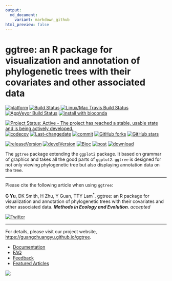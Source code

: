 ```yaml
---
output:
  md_document:
    variant: markdown_github
html_preview: false
---
```


#  ggtree: an R package for visualization and annotation of phylogenetic trees with their covariates and other associated data

[![platform](http://www.bioconductor.org/shields/availability/devel/ggtree.svg)](https://www.bioconductor.org/packages/devel/bioc/html/ggtree.html#archives)
[![Build Status](http://www.bioconductor.org/shields/build/devel/bioc/ggtree.svg)](https://bioconductor.org/checkResults/devel/bioc-LATEST/ggtree/)
[![Linux/Mac Travis Build Status](https://img.shields.io/travis/GuangchuangYu/ggtree/master.svg?label=Mac%20OSX%20%26%20Linux)](https://travis-ci.org/GuangchuangYu/ggtree)
[![AppVeyor Build Status](https://img.shields.io/appveyor/ci/Guangchuangyu/ggtree/master.svg?label=Windows)](https://ci.appveyor.com/project/GuangchuangYu/ggtree)
[![install with bioconda](https://img.shields.io/badge/install%20with-bioconda-green.svg?style=flat)](http://bioconda.github.io/recipes/bioconductor-ggtree/README.html)

[![Project Status: Active - The project has reached a stable, usable state and is being actively developed.](http://www.repostatus.org/badges/latest/active.svg)](http://www.repostatus.org/#active)
[![codecov](https://codecov.io/gh/GuangchuangYu/ggtree/branch/master/graph/badge.svg)](https://codecov.io/gh/GuangchuangYu/ggtree/branch/master/graph/badge.svg)
[![Last-changedate](https://img.shields.io/badge/last%20change-`r gsub('-', '--', Sys.Date())`-green.svg)](https://github.com/GuangchuangYu/ggtree/commits/master)
[![commit](http://www.bioconductor.org/shields/commits/bioc/ggtree.svg)](https://www.bioconductor.org/packages/devel/bioc/html/ggtree.html#svn_source)
[![GitHub forks](https://img.shields.io/github/forks/GuangchuangYu/ggtree.svg)](https://github.com/GuangchuangYu/ggtree/network) 
[![GitHub stars](https://img.shields.io/github/stars/GuangchuangYu/ggtree.svg)](https://github.com/GuangchuangYu/ggtree/stargazers) 


[![releaseVersion](https://img.shields.io/badge/release%20version-`r url="https://bioconductor.org/packages/release/bioc/html/ggtree.html"; x=readLines(url); gsub("\\D+(\\d+\\.\\d+\\.\\d+)\\D+", "\\1", x[grep("Version", x) +1])`-green.svg?style=flat)](https://bioconductor.org/packages/ggtree)
[![develVersion](https://img.shields.io/badge/devel%20version-`r x=readLines("DESCRIPTION"); y=x[grep("^Version", x)]; sub("Version: ", "", y)`-green.svg?style=flat)](https://github.com/GuangchuangYu/ggtree)
[![Bioc](http://www.bioconductor.org/shields/years-in-bioc/ggtree.svg)](https://www.bioconductor.org/packages/devel/bioc/html/ggtree.html#since)
[![post](http://www.bioconductor.org/shields/posts/ggtree.svg)](https://support.bioconductor.org/t/ggtree/)
[![download](http://www.bioconductor.org/shields/downloads/ggtree.svg)](https://bioconductor.org/packages/stats/bioc/ggtree/)


The `ggtree` package extending the `ggplot2` package. It based on grammar of graphics and takes all the good parts of `ggplot2`. `ggtree` is designed for not only viewing phylogenetic tree but also displaying annotation data on the tree. 

-----------------------------------------------------

Please cite the following article when using `ggtree`:

__G Yu__, DK Smith, H Zhu, Y Guan, TTY Lam^\*^. ggtree: an R package for visualization and annotation of phylogenetic trees with their covariates and other associated data. __*Methods in Ecology and Evolution*__. _accepted_

[![Twitter](https://img.shields.io/twitter/url/https/github.com/GuangchuangYu/ggtree.svg?style=social)](https://twitter.com/intent/tweet?hashtags=ggtree&url=https://guangchuangyu.github.io/ggtree)

----------------------------------------------------------------------------------------

For details, please visit our project website, <https://guangchuangyu.github.io/ggtree>.

+ [Documentation](https://guangchuangyu.github.io/ggtree/documentation/)
+ [FAQ](https://guangchuangyu.github.io/ggtree/faq/)
+ [Feedback](https://guangchuangyu.github.io/ggtree/#feedback)
+ [Featured Articles](https://guangchuangyu.github.io/ggtree/featuredArticles/)

[![](https://guangchuangyu.github.io/ggtree/featured_img/2015_peiyu_1-s2.0-S1567134815300721-gr1.jpg)](https://guangchuangyu.github.io/ggtree/featuredArticles/)
